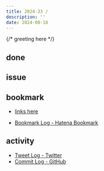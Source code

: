 ```yaml
---
title: 2024-33 / 
description: ''
date: 2024-08-18
---
```


{/* greeting here */}

## done

### 

## issue

### 

## bookmark

- [links here]()


- [Bookmark Log - Hatena Bookmark](https://b.hatena.ne.jp/Ryo_K/bookmark)

## activity

<Tweet tweetLink="" />
<Instagram instagramId="" />
<YouTube youTubeId="" />

- [Tweet Log - Twitter](https://twitter.com/search?q=(from%3Alegnoh)%20until%3A2024-08-18%20since%3A2024-08-12%20-filter%3Areplies&src=typed_query)
- [Commit Log - GitHub](https://github.com/legnoh?tab=overview&from=2024-08-12&to=2024-08-18)
